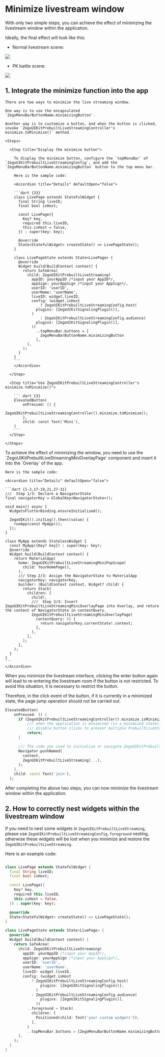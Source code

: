 # Minimize livestream window


With only two simple steps, you can achieve the effect of minimizing the livestream window within the application. 

Ideally, the final effect will look like this:

- Normal livestream scene:

<Frame width="auto" height="auto" caption="">
  <img src="https://storage.zego.im/sdk-doc/Pics/ZegoUIKit/Flutter/live/live_mini.gif" />
</Frame>

- PK battle scene:

<Frame width="auto" height="auto" caption="">
  <img src="https://storage.zego.im/sdk-doc/Pics/ZegoUIKit/Flutter/live/live_pk_mini.gif" />
</Frame>


## 1. Integrate the minimize function into the app

<Steps> 

  <Step title="Support minimize">

    There are two ways to minimize the live streaming window. 

    One way is to use the encapsulated `ZegoMenuBarButtonName.minimizingButton`. 

    Another way is to customize a button, and when the button is clicked, invoke `ZegoUIKitPrebuiltLiveStreamingController's minimize.toMinimize()` method.

    <Steps>

      <Step title="Display the minimize button">

        To display the minimize button, configure the `topMenuBar` of `ZegoUIKitPrebuiltLiveStreamingConfig`, and add the `ZegoMenuBarButtonName.minimizingButton` button to the top menu bar.

        Here is the sample code:

        <Accordion title="Details" defaultOpen="false">

        ```dart {33}
        class LivePage extends StatefulWidget {
          final String liveID;
          final bool isHost;

          const LivePage({
            Key? key,
            required this.liveID,
            this.isHost = false,
          }) : super(key: key);

          @override
          State<StatefulWidget> createState() => LivePageState();
        }

        class LivePageState extends State<LivePage> {
          @override
          Widget build(BuildContext context) {
            return SafeArea(
              child: ZegoUIKitPrebuiltLiveStreaming(
                appID: yourAppID /*input your AppID*/,
                appSign: yourAppSign /*input your AppSign*/,
                userID: 'userID',
                userName: 'userName',
                liveID: widget.liveID,
                config: (widget.isHost
                    ? ZegoUIKitPrebuiltLiveStreamingConfig.host(
                  plugins: [ZegoUIKitSignalingPlugin()],
                )
                    : ZegoUIKitPrebuiltLiveStreamingConfig.audience(
                  plugins: [ZegoUIKitSignalingPlugin()],
                ))
                  ..topMenuBar.buttons = [
                    ZegoMenuBarButtonName.minimizingButton
                  ],
              ),
            );
          }
        }
        ```
        </Accordion>

      </Step>
      
      <Step title="Use ZegoUIKitPrebuiltLiveStreamingController's minimize.toMinimize()">

        ``` dart {3}
        ElevatedButton(
            onPressed: () {
                ZegoUIKitPrebuiltLiveStreamingController().minimize.toMinimize();
            },
            child: const Text('Mini'),
        )
        ```
      </Step>

    </Steps>

  </Step>

  <Step title="Configure the Overlay">
    To achieve the effect of minimizing the window, you need to use the `ZegoUIKitPrebuiltLiveStreamingMiniOverlayPage` component and insert it into the `Overlay` of the app.

    Here is the sample code:

    <Accordion title="Details" defaultOpen="false">

    ```dart {1-2,17-19,21,27-31}
    ///  Step 1/3: Declare a NavigatorState
    final navigatorKey = GlobalKey<NavigatorState>();

    void main() async {
      WidgetsFlutterBinding.ensureInitialized();

      ZegoUIKit().initLog().then((value) {
        runApp(const MyApp());
      });
    }

    class MyApp extends StatelessWidget {
      const MyApp({Key? key}) : super(key: key);
      @override
      Widget build(BuildContext context) {
        return MaterialApp(
          home: ZegoUIKitPrebuiltLiveStreamingMiniPopScope(
            child: YourHomePage(),
          ),
          /// Step 2/3: Assign the NavigatorState to MaterialApp
          navigatorKey: navigatorKey,
          builder: (BuildContext context, Widget? child) {
            return Stack(
              children: [
                child!,
                ///  Step 3/3: Insert ZegoUIKitPrebuiltLiveStreamingMiniOverlayPage into Overlay, and return the context of NavigatorState in contextQuery.
                ZegoUIKitPrebuiltLiveStreamingMiniOverlayPage(
                  contextQuery: () {
                    return navigatorKey.currentState!.context;
                  },
                ),
              ],
            );
          },
        );
      }
    }
    ```
    </Accordion>

</Step>

<Step title="Prevent building multiple ZegoUIKitPrebuiltLiveStreaming">

When you minimize the livestream interface, clicking the enter button again will lead to re-entering the livestream room if the button is not restricted. To avoid this situation, it is necessary to restrict the button.

Therefore, in the click event of the button, if it is currently in a minimized state, the page jump operation should not be carried out.


``` dart {3-7}
ElevatedButton(
    onPressed: () {
      if (ZegoUIKitPrebuiltLiveStreamingController().minimize.isMinimizing) {
          /// when the application is minimized (in a minimized state),
          /// disable button clicks to prevent multiple PrebuiltLiveStreaming components from being created.
          return;
      }

      /// The code you used to initialize or navigate ZegoUIKitPrebuiltLiveStreaming previously
      Navigator.pushNamed(
        context,
        ZegoUIKitPrebuiltLiveStreaming(...),
      );
    },
    child: const Text('join'),
  );
  ```
  </Step>
  After completing the above two steps, you can now minimize the livestream window within the application.
</Steps>


## 2. How to correctly nest widgets within the livestream window

If you need to nest some widgets in `ZegoUIKitPrebuiltLiveStreaming`, please use `ZegoUIKitPrebuiltLiveStreamingConfig.foreground` nesting, otherwise these widgets will be lost when you minimize and restore the `ZegoUIKitPrebuiltLiveStreaming`.

Here is an example code:

```dart {33-37}

class LivePage extends StatefulWidget {
  final String liveID;
  final bool isHost;

  const LivePage({
    Key? key,
    required this.liveID,
    this.isHost = false,
  }) : super(key: key);

  @override
  State<StatefulWidget> createState() => LivePageState();
}

class LivePageState extends State<LivePage> {
  @override
  Widget build(BuildContext context) {
    return SafeArea(
      child: ZegoUIKitPrebuiltLiveStreaming(
        appID: yourAppID /*input your AppID*/,
        appSign: yourAppSign /*input your AppSign*/,
        userID: 'userID',
        userName: 'userName',
        liveID: widget.liveID,
        config: (widget.isHost
            ? ZegoUIKitPrebuiltLiveStreamingConfig.host(
                plugins: [ZegoUIKitSignalingPlugin()],
              )
            : ZegoUIKitPrebuiltLiveStreamingConfig.audience(
                plugins: [ZegoUIKitSignalingPlugin()],
              ))
          ..foreground = Stack(
            children: [
              Positioned(child: Text('your custom widgets')),
            ],
          )
          ..topMenuBar.buttons = [ZegoMenuBarButtonName.minimizingButton],
      ),
    );
  }
}
```
